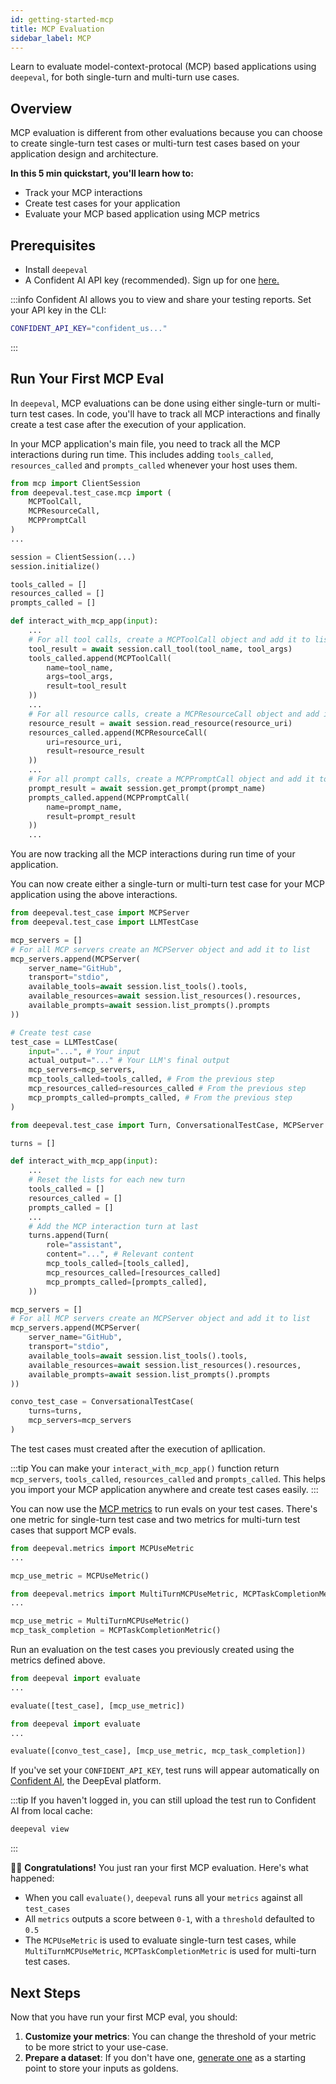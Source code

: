 ```yaml
---
id: getting-started-mcp
title: MCP Evaluation
sidebar_label: MCP
---
```



Learn to evaluate model-context-protocal (MCP) based applications using `deepeval`, for both single-turn and multi-turn use cases.

## Overview

MCP evaluation is different from other evaluations because you can choose to create single-turn test cases or multi-turn test cases based on your application design and architecture.

**In this 5 min quickstart, you'll learn how to:**

- Track your MCP interactions
- Create test cases for your application
- Evaluate your MCP based application using MCP metrics

## Prerequisites

- Install `deepeval`
- A Confident AI API key (recommended). Sign up for one [here.](https://app.confident-ai.com)

:::info
Confident AI allows you to view and share your testing reports. Set your API key in the CLI:

```bash
CONFIDENT_API_KEY="confident_us..."
```

:::

## Run Your First MCP Eval

In `deepeval`, MCP evaluations can be done using either single-turn or multi-turn test cases. In code, you'll have to track all MCP interactions and finally create a test case after the execution of your application.

<Timeline>
<TimelineItem title="Track Your MCP Interactions">

In your MCP application's main file, you need to track all the MCP interactions during run time. This includes adding `tools_called`, `resources_called` and `prompts_called` whenever your host uses them.

```python title="main.py" {3-5,12-14,20-24,28-31,35-38}
from mcp import ClientSession
from deepeval.test_case.mcp import (
    MCPToolCall, 
    MCPResourceCall, 
    MCPPromptCall
)
...

session = ClientSession(...)
session.initialize()

tools_called = []
resources_called = []
prompts_called = []

def interact_with_mcp_app(input):
    ...
    # For all tool calls, create a MCPToolCall object and add it to list
    tool_result = await session.call_tool(tool_name, tool_args)
    tools_called.append(MCPToolCall(
        name=tool_name,
        args=tool_args,
        result=tool_result
    ))
    ...
    # For all resource calls, create a MCPResourceCall object and add it to list
    resource_result = await session.read_resource(resource_uri)
    resources_called.append(MCPResourceCall(
        uri=resource_uri,
        result=resource_result
    ))
    ...
    # For all prompt calls, create a MCPPromptCall object and add it to list
    prompt_result = await session.get_prompt(prompt_name)
    prompts_called.append(MCPPromptCall(
        name=prompt_name,
        result=prompt_result
    ))
    ...
```

You are now tracking all the MCP interactions during run time of your application.

</TimelineItem>
<TimelineItem title="Create a test case">

You can now create either a single-turn or multi-turn test case for your MCP application using the above interactions.

<Tabs groupId="single-multi-turns">
<TabItem value="single-turn" label="Single Turn">

```python {1-2,9-11,15-22}
from deepeval.test_case import MCPServer
from deepeval.test_case import LLMTestCase

mcp_servers = []
# For all MCP servers create an MCPServer object and add it to list
mcp_servers.append(MCPServer(
    server_name="GitHub",
    transport="stdio",
    available_tools=await session.list_tools().tools,
    available_resources=await session.list_resources().resources,
    available_prompts=await session.list_prompts().prompts
))

# Create test case
test_case = LLMTestCase(
    input="...", # Your input
    actual_output="..." # Your LLM's final output
    mcp_servers=mcp_servers,
    mcp_tools_called=tools_called, # From the previous step
    mcp_resources_called=resources_called # From the previous step
    mcp_prompts_called=prompts_called, # From the previous step
)
```

</TabItem>
<TabItem value="multi-turn" label="Multi Turn">

```python {1,13-19,26-28,31-34}
from deepeval.test_case import Turn, ConversationalTestCase, MCPServer

turns = []

def interact_with_mcp_app(input):
    ...
    # Reset the lists for each new turn
    tools_called = []
    resources_called = []
    prompts_called = []
    ...
    # Add the MCP interaction turn at last
    turns.append(Turn(
        role="assistant",
        content="...", # Relevant content
        mcp_tools_called=[tools_called],
        mcp_resources_called=[resources_called]
        mcp_prompts_called=[prompts_called],
    ))

mcp_servers = []
# For all MCP servers create an MCPServer object and add it to list
mcp_servers.append(MCPServer(
    server_name="GitHub",
    transport="stdio",
    available_tools=await session.list_tools().tools,
    available_resources=await session.list_resources().resources,
    available_prompts=await session.list_prompts().prompts
))

convo_test_case = ConversationalTestCase(
    turns=turns,
    mcp_servers=mcp_servers
)
```

</TabItem>
</Tabs>

The test cases must created after the execution of apllication.

:::tip
You can make your `interact_with_mcp_app()` function return `mcp_servers`, `tools_called`, `resources_called` and `prompts_called`. This helps you import your MCP application anywhere and create test cases easily.
:::

</TimelineItem>
<TimelineItem title="Define metrics">

You can now use the [MCP metrics](/docs/metrics-mcp-use) to run evals on your test cases. There's one metric for single-turn test case and two metrics for multi-turn test cases that support MCP evals.

<Tabs groupId="single-multi-turns">
<TabItem value="single-turn" label="Single Turn">

```python
from deepeval.metrics import MCPUseMetric
...

mcp_use_metric = MCPUseMetric()
```

</TabItem>
<TabItem value="multi-turn" label="Multi Turn">

```python
from deepeval.metrics import MultiTurnMCPUseMetric, MCPTaskCompletionMetric
...

mcp_use_metric = MultiTurnMCPUseMetric()
mcp_task_completion = MCPTaskCompletionMetric()
```

</TabItem>
</Tabs>

</TimelineItem>
<TimelineItem title="Run an evaluation">

Run an evaluation on the test cases you previously created using the metrics defined above.

<Tabs groupId="single-multi-turns">
<TabItem value="single-turn" label="Single Turn">

```python
from deepeval import evaluate
...

evaluate([test_case], [mcp_use_metric])
```

</TabItem>
<TabItem value="multi-turn" label="Multi Turn">

```python
from deepeval import evaluate
...

evaluate([convo_test_case], [mcp_use_metric, mcp_task_completion])
```

</TabItem>
</Tabs>
</TimelineItem>

<TimelineItem title="View on Confident AI (recommended)">

If you've set your `CONFIDENT_API_KEY`, test runs will appear automatically on [Confident AI](https://app.confident-ai.com), the DeepEval platform.

:::tip
If you haven't logged in, you can still upload the test run to Confident AI from local cache:

```bash
deepeval view
```

:::

</TimelineItem>

</Timeline>

🎉🥳 **Congratulations!** You just ran your first MCP evaluation. Here's what happened:

- When you call `evaluate()`, `deepeval` runs all your `metrics` against all `test_cases`
- All `metrics` outputs a score between `0-1`, with a `threshold` defaulted to `0.5`
- The `MCPUseMetric` is used to evaluate single-turn test cases, while `MultiTurnMCPUseMetric`, `MCPTaskCompletionMetric` is used for multi-turn test cases.

## Next Steps

Now that you have run your first MCP eval, you should:

1. **Customize your metrics**: You can change the threshold of your metric to be more strict to your use-case.
2. **Prepare a dataset**: If you don't have one, [generate one](/docs/synthesizer-introduction) as a starting point to store your inputs as goldens.
